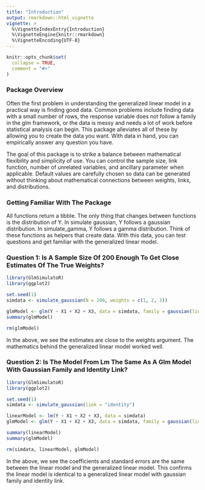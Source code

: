 ```yaml
---
title: "Introduction"
output: rmarkdown::html_vignette
vignette: >
  %\VignetteIndexEntry{Introduction}
  %\VignetteEngine{knitr::rmarkdown}
  %\VignetteEncoding{UTF-8}
---
```


```r
knitr::opts_chunk$set(
  collapse = TRUE,
  comment = "#>"
)
```


### Package Overview
Often the first problem in understanding the generalized linear model in a practical way is finding good data. Common problems include finding data with a small number of rows, the response variable does not follow a family in the glm framework, or the data is messy and needs a lot of work before statistical analysis can begin. This package alleviates all of these by allowing you to create the data you want. With data in hand, you can empirically answer any question you have. 

The goal of this package is to strike a balance between mathematical flexibility and simplicity of use. You can control the sample size, link function, number of unrelated variables, and ancillary parameter when applicable. Default values are carefully chosen so data can be generated without thinking about mathematical connections between weights, links, and distributions.

### Getting Familiar With The Package
All functions return a tibble. The only thing that changes between functions is the distribution of Y. In simulate gaussian, Y follows a gaussian distribution. In simulate_gamma, Y follows a gamma distribution. Think of these functions as helpers that create data. With this data, you can test questions and get familiar with the generalized linear model.

### Question 1: Is A Sample Size Of 200 Enough To Get Close Estimates Of The True Weights?
```r
library(GlmSimulatoR)
library(ggplot2)

set.seed(1)
simdata <- simulate_gaussian(N = 200, weights = c(1, 2, 3))

glmModel <- glm(Y ~ X1 + X2 + X3, data = simdata, family = gaussian(link = "identity"))
summary(glmModel)

rm(glmModel)
```

In the above, we see the estimates are close to the weights argument. The mathematics behind the generalized linear model worked well.


### Question 2: Is The Model From Lm The Same As A Glm Model With Gaussian Family and Identity Link?
```r
library(GlmSimulatoR)
library(ggplot2)

set.seed(1)
simdata <- simulate_gaussian(link = "identity")

linearModel <- lm(Y ~ X1 + X2 + X3, data = simdata)
glmModel <- glm(Y ~ X1 + X2 + X3, data = simdata, family = gaussian(link = "identity"))

summary(linearModel)
summary(glmModel)

rm(simdata, linearModel, glmModel)
```

In the above, we see the coefficients and standard errors are the same between the linear model and the generalized linear model. This confirms the linear model is identical to a generalized linear model with gaussian family and identity link.
